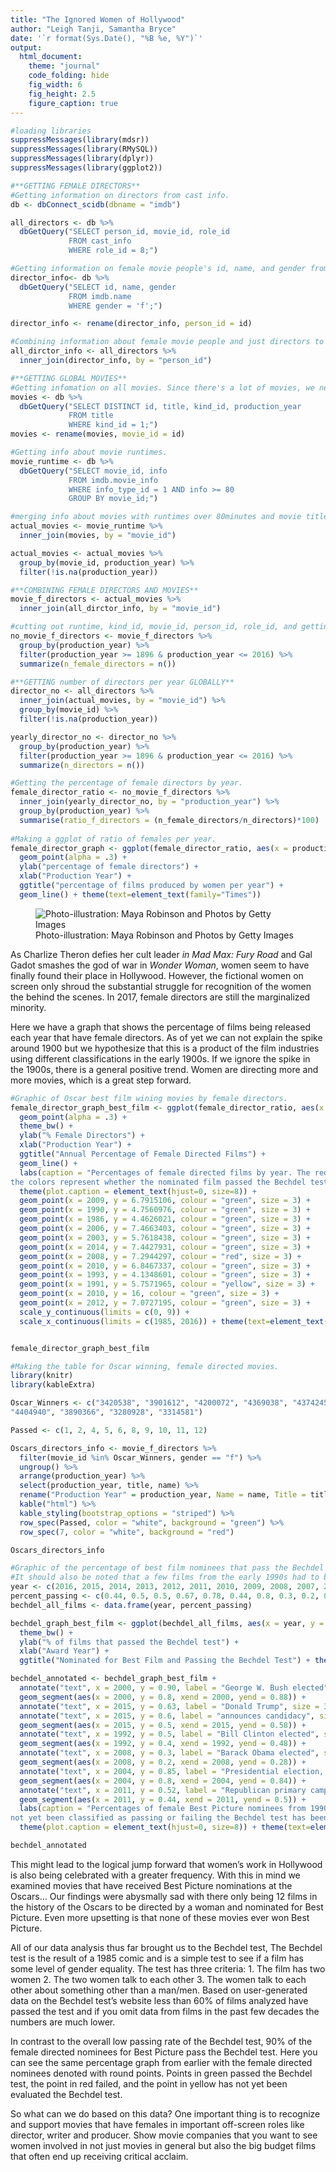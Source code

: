 ```yaml
---
title: "The Ignored Women of Hollywood"
author: "Leigh Tanji, Samantha Bryce"
date: '`r format(Sys.Date(), "%B %e, %Y")`'
output: 
  html_document:
    theme: "journal"
    code_folding: hide
    fig_width: 6 
    fig_height: 2.5
    figure_caption: true
---
```

```r
#loading libraries
suppressMessages(library(mdsr))
suppressMessages(library(RMySQL))
suppressMessages(library(dplyr))
suppressMessages(library(ggplot2))

#**GETTING FEMALE DIRECTORS**
#Getting information on directors from cast info. 
db <- dbConnect_scidb(dbname = "imdb")

all_directors <- db %>%
  dbGetQuery("SELECT person_id, movie_id, role_id
             FROM cast_info
             WHERE role_id = 8;")

#Getting information on female movie people's id, name, and gender from 'imdb.name' 
director_info<- db %>%
  dbGetQuery("SELECT id, name, gender 
             FROM imdb.name
             WHERE gender = 'f';")

director_info <- rename(director_info, person_id = id)

#Combining information about female movie people and just directors to get more information about female directors.
all_dirctor_info <- all_directors %>%
  inner_join(director_info, by = "person_id")

#**GETTING GLOBAL MOVIES**
#Getting infomation on all movies. Since there's a lot of movies, we need more info on these movies. 
movies <- db %>%
  dbGetQuery("SELECT DISTINCT id, title, kind_id, production_year
             FROM title
             WHERE kind_id = 1;")
movies <- rename(movies, movie_id = id)

#Getting info about movie runtimes.
movie_runtime <- db %>%
  dbGetQuery("SELECT movie_id, info
             FROM imdb.movie_info 
             WHERE info_type_id = 1 AND info >= 80
             GROUP BY movie_id;")

#merging info about movies with runtimes over 80minutes and movie title, and movie id.  
actual_movies <- movie_runtime %>%
  inner_join(movies, by = "movie_id")

actual_movies <- actual_movies %>%
  group_by(movie_id, production_year) %>%
  filter(!is.na(production_year))

#**COMBINING FEMALE DIRECTORS AND MOVIES**
movie_f_directors <- actual_movies %>%
  inner_join(all_dirctor_info, by = "movie_id")

#cutting out runtime, kind_id, movie_id, person_id, role_id, and getting number of female directed movies per year.
no_movie_f_directors <- movie_f_directors %>%
  group_by(production_year) %>%
  filter(production_year >= 1896 & production_year <= 2016) %>%
  summarize(n_female_directors = n())

#**GETTING number of directors per year GLOBALLY** 
director_no <- all_directors %>%
  inner_join(actual_movies, by = "movie_id") %>%
  group_by(movie_id) %>%
  filter(!is.na(production_year))

yearly_director_no <- director_no %>%
  group_by(production_year) %>%
  filter(production_year >= 1896 & production_year <= 2016) %>%
  summarize(n_directors = n())

#Getting the percentage of female directors by year. 
female_director_ratio <- no_movie_f_directors %>%
  inner_join(yearly_director_no, by = "production_year") %>%
  group_by(production_year) %>%
  summarise(ratio_f_directors = (n_female_directors/n_directors)*100)
 
#Making a ggplot of ratio of females per year.
female_director_graph <- ggplot(female_director_ratio, aes(x = production_year, y = ratio_f_directors)) + 
  geom_point(alpha = .3) +
  ylab("percentage of female directors") + 
  xlab("Production Year") + 
  ggtitle("percentage of films produced by women per year") +
  geom_line() + theme(text=element_text(family="Times"))
```

![Photo-illustration: Maya Robinson and Photos by Getty Images](http://pixel.nymag.com/imgs/daily/vulture/2015/11/02/02-female-directors-lede-3.jpg)

As Charlize Theron defies her cult leader *in Mad Max: Fury Road* and Gal Gadot smashes the god of war in *Wonder Woman*, women seem to have finally found their place in Hollywood. However, the fictional women on screen only shroud the substantial struggle for recognition of the women the behind the scenes. In 2017, female directors are still the marginalized minority. 

Here we have a graph that shows the percentage of films being released each year that have female directors. As of yet we can not explain the spike around 1900 but we hypothesize that this is a product of the film industries using different classifications in the early 1900s. If we ignore the spike in the 1900s, there is a general positive trend. Women are directing more and more movies, which is a great step forward.

```r
#Graphic of Oscar best film wining movies by female directors. 
female_director_graph_best_film <- ggplot(female_director_ratio, aes(x = production_year, y = ratio_f_directors)) + 
  geom_point(alpha = .3) + 
  theme_bw() +
  ylab("% Female Directors") + 
  xlab("Production Year") + 
  ggtitle("Annual Percentage of Female Directed Films") +
  geom_line() + 
  labs(caption = "Percentages of female directed films by year. The red, yellow, and green points represent years where female directed films were nominated for Oscar's Best Picture award. Furthermore, 
the colors represent whether the nominated film passed the Bechdel test; green stands for passed, yellow represents uncategorized, and red means failed.") +
  theme(plot.caption = element_text(hjust=0, size=8)) +
  geom_point(x = 2009, y = 6.7915106, colour = "green", size = 3) + 
  geom_point(x = 1990, y = 4.7560976, colour = "green", size = 3) + 
  geom_point(x = 1986, y = 4.4626021, colour = "green", size = 3) + 
  geom_point(x = 2006, y = 7.4663403, colour = "green", size = 3) + 
  geom_point(x = 2003, y = 5.7618438, colour = "green", size = 3) + 
  geom_point(x = 2014, y = 7.4427931, colour = "green", size = 3) + 
  geom_point(x = 2008, y = 7.2944297, colour = "red", size = 3) + 
  geom_point(x = 2010, y = 6.8467337, colour = "green", size = 3) + 
  geom_point(x = 1993, y = 4.1348601, colour = "green", size = 3) + 
  geom_point(x = 1991, y = 5.7571965, colour = "yellow", size = 3) + 
  geom_point(x = 2010, y = 16, colour = "green", size = 3) + 
  geom_point(x = 2012, y = 7.0727195, colour = "green", size = 3) + 
  scale_y_continuous(limits = c(0, 9)) + 
  scale_x_continuous(limits = c(1985, 2016)) + theme(text=element_text(family="Times"))


female_director_graph_best_film
```
```r
#Making the table for Oscar winning, female directed movies. 
library(knitr)
library(kableExtra)

Oscar_Winners <- c("3420538", "3901612", "4200072", "4369038", "4374245", "4408215", "4565524", "4590482",
"4404940", "3890366", "3280928", "3314581")

Passed <- c(1, 2, 4, 5, 6, 8, 9, 10, 11, 12)

Oscars_directors_info <- movie_f_directors %>%
  filter(movie_id %in% Oscar_Winners, gender == "f") %>%
  ungroup() %>%
  arrange(production_year) %>% 
  select(production_year, title, name) %>%
  rename("Production Year" = production_year, Name = name, Title = title) %>%
  kable("html") %>%
  kable_styling(bootstrap_options = "striped") %>%
  row_spec(Passed, color = "white", background = "green") %>%
  row_spec(7, color = "white", background = "red")

Oscars_directors_info 
```

```r
#Graphic of the percentage of best film nominees that pass the Bechdel test
#It should also be noted that a few films from the early 1990s had to be omitted due to them not yet being classified
year <- c(2016, 2015, 2014, 2013, 2012, 2011, 2010, 2009, 2008, 2007, 2006, 2005, 2004, 2003, 2002, 2001, 2000, 1999, 1998, 1997, 1996, 1995, 1994, 1993, 1992, 1991, 1990)
percent_passing <- c(0.44, 0.5, 0.5, 0.67, 0.78, 0.44, 0.8, 0.3, 0.2, 0.6, 0.6, 0.4, 0.8, 0.4, 0.4, 0.5, 0.8, 0.75, 0.4, 0.4, 0.75, 0.75, 0.4, 0.4, 0.4, 1.00, 0.75)
bechdel_all_films <- data.frame(year, percent_passing)

bechdel_graph_best_film <- ggplot(bechdel_all_films, aes(x = year, y = percent_passing, fill = percent_passing)) + geom_bar(stat = "identity") + scale_fill_gradient(low="red", high="green") +
  theme_bw() +
  ylab("% of films that passed the Bechdel test") + 
  xlab("Award Year") + 
  ggtitle("Nominated for Best Film and Passing the Bechdel Test") + theme(text=element_text(family="Times")) + scale_y_continuous(labels = scales::percent) + theme(legend.position="none")

bechdel_annotated <- bechdel_graph_best_film +
  annotate("text", x = 2000, y = 0.90, label = "George W. Bush elected", size = 3) +
  geom_segment(aes(x = 2000, y = 0.8, xend = 2000, yend = 0.88)) +
  annotate("text", x = 2015, y = 0.63, label = "Donald Trump", size = 3) +
  annotate("text", x = 2015, y = 0.6, label = "announces candidacy", size = 3) +
  geom_segment(aes(x = 2015, y = 0.5, xend = 2015, yend = 0.58)) +
  annotate("text", x = 1992, y = 0.5, label = "Bill Clinton elected", size = 3) + 
  geom_segment(aes(x = 1992, y = 0.4, xend = 1992, yend = 0.48)) +
  annotate("text", x = 2008, y = 0.3, label = "Barack Obama elected", size = 3) + 
  geom_segment(aes(x = 2008, y = 0.2, xend = 2008, yend = 0.28)) +
  annotate("text", x = 2004, y = 0.85, label = "Presidential election, John Kerry", size = 3) +
  geom_segment(aes(x = 2004, y = 0.8, xend = 2004, yend = 0.84)) +
  annotate("text", x = 2011, y = 0.52, label = "Republican primary campaigning begins", size = 3) +
  geom_segment(aes(x = 2011, y = 0.44, xend = 2011, yend = 0.5)) + 
  labs(caption = "Percentages of female Best Picture nominees from 1990 onward that passed the Bechdel test. Major events relating to presidential candidacies and elections are also noted. Any film that has
not yet been classified as passing or failing the Bechdel test has been omitted.") +
  theme(plot.caption = element_text(hjust=0, size=8)) + theme(text=element_text(family="Times"))

bechdel_annotated
```


This might lead to the logical jump forward that women’s work in Hollywood is also being celebrated with a greater frequency. With this in mind we examined movies that have received Best Picture nominations at the Oscars… Our findings were abysmally sad with there only being 12 films in the history of the Oscars to be directed by a woman and nominated for Best Picture. Even more upsetting is that none of these movies ever won Best Picture.

All of our data analysis thus far brought us to the Bechdel test, The Bechdel test is the result of a 1985 comic and is a simple test to see if a film has some level of gender equality. The test has three criteria:
1. The film has two women
2. The two women talk to each other
3. The women talk to each other about something other than a man/men.
Based on user-generated data on the Bechdel test’s website less than 60% of films analyzed have passed the test and if you omit data from films in the past few decades the numbers are much lower.

In contrast to the overall low passing rate of the Bechdel test, 90% of the female directed nominees for Best Picture pass the Bechdel test. Here you can see the same percentage graph from earlier with the female directed nominees denoted with round points. Points in green passed the Bechdel test, the point in red failed, and the point in yellow has not yet been evaluated the Bechdel test.

So what can we do based on this data? One important thing is to recognize and support movies that have females in important off-screen roles like director, writer and producer. Show movie companies that you want to see women involved in not just movies in general but also the big budget films that often end up receiving critical acclaim.














